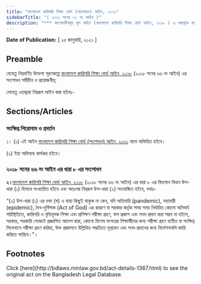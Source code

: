 ```yaml
---
title: "বাংলাদেশ কারিগরি শিক্ষা বোর্ড (সংশোধন) আইন, ২০২১"
sidebarTitle: "( ২০২১ সনের ০২ নং আইন )"
description: "*** সংশোধনীসমূহ মূল আইন (বাংলাদেশ কারিগরি শিক্ষা বোর্ড আইন, ২০১৮ ) এ অন্তর্ভূক্ত করা হয়েছে *** বাংলাদেশ কারিগরি শিক্ষা বোর্ড আইন, ২০১৮ সংশোধনকল্পে প্রণীত আইন"
---
```


**Date of Publication:** [ ২৫ জানুয়ারি, ২০২১ ]

## Preamble

যেহেতু নিম্নবর্ণিত উদ্দেশ্য পূরণকল্পে [বাংলাদেশ কারিগরি শিক্ষা বোর্ড আইন, ২০১৮](/act-1279.html "বাংলাদেশ কারিগরি শিক্ষা বোর্ড আইন, ২০১৮") (২০১৮ সনের ৬৬ নং আইন) এর সংশোধন সমীচীন ও প্রয়োজনীয়;

সেহেতু এতদ্দ্বারা নিম্নরূপ আইন করা হইলঃ-

## Sections/Articles

### সংক্ষিপ্ত শিরোনাম ও প্রবর্তন

১। (১) এই আইন [বাংলাদেশ কারিগরি শিক্ষা বোর্ড (সংশোধন) আইন, ২০২১](/act-1367.html "বাংলাদেশ কারিগরি শিক্ষা বোর্ড (সংশোধন) আইন, ২০২১") নামে অভিহিত হইবে।

(২) ইহা অবিলম্বে কার্যকর হইবে।

### ২০১৮ সনের ৬৬ নং আইন এর ধারা ৮ এর সংশোধন

**২।**[বাংলাদেশ কারিগরি শিক্ষা বোর্ড আইন, ২০১৮](/act-1279.html "বাংলাদেশ কারিগরি শিক্ষা বোর্ড আইন, ২০১৮") (২০১৮ সনের ৬৬ নং আইন) এর ধারা ৮ এর বিদ্যমান বিধান উপ-ধারা (১) হিসাবে সংখ্যায়িত হইবে এবং অতঃপর নিম্নরূপ উপ-ধারা (২) সংযোজিত হইবে, যথাঃ-

“(২) উপ-ধারা (১) এর দফা (ঘ) এ যাহা কিছুই থাকুক না কেন, যদি অতিমারি (pandemic), মহামারী (epidemic), দৈব-দুর্বিপাক (Act of God) এর কারণে বা সরকার কর্তৃক সময় সময় নির্ধারিত কোনো অনিবার্য পরিস্থিতিতে, কারিগরি ও বৃত্তিমূলক শিক্ষা এবং প্রশিক্ষণ পরীক্ষা গ্রহণ, ফল প্রকাশ এবং সনদ প্রদান করা সম্ভব না হইলে, সরকার, সরকারি গেজেটে প্রজ্ঞাপিত আদেশ দ্বারা, কোনো বিশেষ বৎসরের শিক্ষার্থীদের জন্য পরীক্ষা গ্রহণ ব্যতীত বা সংক্ষিপ্ত সিলেবাসে পরীক্ষা গ্রহণ করিয়া, উক্ত প্রজ্ঞাপনে উল্লিখিত পদ্ধতিতে মূল্যায়ন এবং সনদ প্রদানের জন্য নির্দেশনাবলি জারি করিতে পারিবে।”।

## Footnotes

<Note>
  Click [here](http://bdlaws.minlaw.gov.bd/act-details-1367.html) to see the original act on the Bangladesh Legal Database.
</Note>
